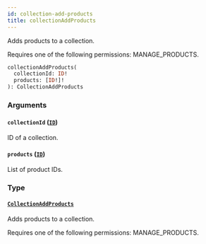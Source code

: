 ```yaml
---
id: collection-add-products
title: collectionAddProducts
---
```



Adds products to a collection. 

Requires one of the following permissions: MANAGE_PRODUCTS.

```graphql
collectionAddProducts(
  collectionId: ID!
  products: [ID!]!
): CollectionAddProducts
```


### Arguments

#### `collectionId` ([`ID`](../../../developer/api-reference/scalars/id))

ID of a collection.


#### `products` ([`ID`](../../../developer/api-reference/scalars/id))

List of product IDs.


### Type

#### [`CollectionAddProducts`](../../../developer/api-reference/objects/collection-add-products) 

Adds products to a collection. 

Requires one of the following permissions: MANAGE_PRODUCTS.




